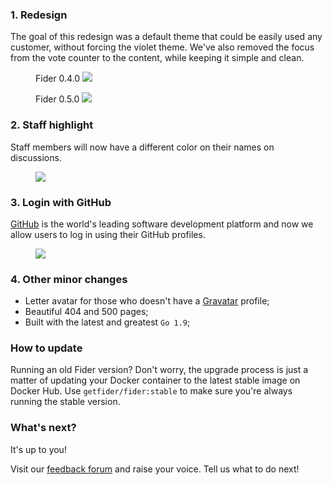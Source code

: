 ### 1. Redesign

The goal of this redesign was a default theme that could be easily used any customer, without forcing the violet theme.
We've also removed the focus from the vote counter to the content, while keeping it simple and clean.

<figure>
  <span>Fider 0.4.0</span>
  <img src="/images/blog/after040.png" />
</figure>

<figure>
  <span>Fider 0.5.0</span>
  <img src="/images/blog/homepage050.png" />
</figure>

### 2. Staff highlight

Staff members will now have a different color on their names on discussions.

<figure>
  <img src="/images/blog/admin-highlight.png" />
</figure>

### 3. Login with GitHub

[GitHub](https://github.com/) is the world's leading software development platform and now we allow users to log in using their GitHub profiles.

<figure>
  <img src="/images/blog/github-login.png" />
</figure>

### 4. Other minor changes

- Letter avatar for those who doesn't have a [Gravatar](https://en.gravatar.com/) profile;
- Beautiful 404 and 500 pages;
- Built with the latest and greatest `Go 1.9`;

### How to update

Running an old Fider version? Don't worry, the upgrade process is just a matter of updating your Docker container to the latest stable image on Docker Hub. Use <code>getfider/fider:stable</code> to make sure you're always running the stable version.

### What's next?

It's up to you!

Visit our [feedback forum](https://feedback.fider.io/) and raise your voice. Tell us what to do next!
